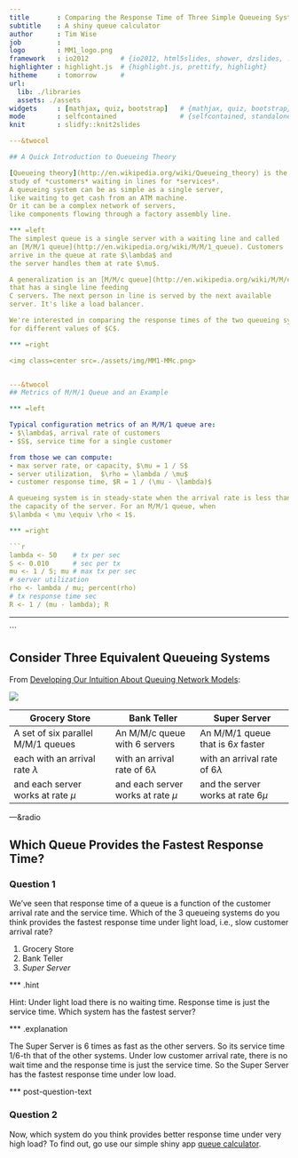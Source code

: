 ```yaml
---
title       : Comparing the Response Time of Three Simple Queueing Systems
subtitle    : A shiny queue calculator
author      : Tim Wise
job         : 
logo        : MM1_logo.png
framework   : io2012        # {io2012, html5slides, shower, dzslides, ...}
highlighter : highlight.js  # {highlight.js, prettify, highlight}
hitheme     : tomorrow      # 
url:
  lib: ./libraries
  assets: ./assets
widgets     : [mathjax, quiz, bootstrap]   # {mathjax, quiz, bootstrap}
mode        : selfcontained                # {selfcontained, standalone, draft}
knit        : slidfy::knit2slides        

---&twocol

## A Quick Introduction to Queueing Theory

[Queueing theory](http://en.wikipedia.org/wiki/Queueing_theory) is the mathematical 
study of *customers* waiting in lines for *services*. 
A queueing system can be as simple as a single server,
like waiting to get cash from an ATM machine.
Or it can be a complex network of servers, 
like components flowing through a factory assembly line.

*** =left
The simplest queue is a single server with a waiting line and called
an [M/M/1 queue](http://en.wikipedia.org/wiki/M/M/1_queue). Customers
arrive in the queue at rate $\lambda$ and
the server handles them at rate $\mu$.

A generalization is an [M/M/c queue](http://en.wikipedia.org/wiki/M/M/c_queue)
that has a single line feeding
C servers. The next person in line is served by the next available 
server. It's like a load balancer.

We're interested in comparing the response times of the two queueing systems
for different values of $C$.

*** =right

<img class=center src=./assets/img/MM1-MMc.png>


---&twocol
## Metrics of M/M/1 Queue and an Example

*** =left

Typical configuration metrics of an M/M/1 queue are: 
- $\lambda$, arrival rate of customers
- $S$, service time for a single customer

from those we can compute:
- max server rate, or capacity, $\mu = 1 / S$ 
- server utilization,  $\rho = \lambda / \mu$
- customer response time, $R = 1 / (\mu - \lambda)$

A queueing system is in steady-state when the arrival rate is less than
the capacity of the server. For an M/M/1 queue, when 
$\lambda < \mu \equiv \rho < 1$.

*** =right

```r
lambda <- 50    # tx per sec
S <- 0.010      # sec per tx
mu <- 1 / S; mu # max tx per sec
# server utilization 
rho <- lambda / mu; percent(rho) 
# tx response time sec
R <- 1 / (mu - lambda); R        
```

---
```

## Consider Three Equivalent Queueing Systems
From [Developing Our Intuition About Queuing Network Models](http://www.cmg.org/publications/conference-proceedings/conference-proceedings2014/):

<img class=center src=./assets/img/3qnetworks.png>

Grocery Store | Bank Teller | Super Server
------------- | ----------- | ------------
A set of six parallel M/M/1 queues  | An M/M/c queue with 6 servers       | An M/M/1 queue that is $6x$ faster
each with an arrival rate $\lambda$ | with an arrival rate of $6\lambda$  | with an arrival rate of $6\lambda$ 
and each server works at rate $\mu$ | and each server works at rate $\mu$ | and the server works at rate $6\mu$

---&radio

## Which Queue Provides the Fastest Response Time?

### Question 1

We've seen that response time of a queue is a function of the
customer arrival rate and the service time. Which of the 3 queueing systems do 
you think provides the fastest response time under light load, 
i.e., slow customer arrival rate?

1. Grocery Store
2. Bank Teller
3. _Super Server_


*** .hint

Hint: Under light load there is no waiting time. Response time is just the
service time. Which system has the fastest server?

*** .explanation 

The Super Server is 6 times as fast as the other servers. 
So its service time $1/6$-th that of the other systems.
Under low customer arrival rate, there is no wait time and the response time
is just the service time. So the Super Server has the fastest response time
under low load.

*** post-question-text

### Question 2

Now, which system do you think provides better response time under very 
high load? To find out, go use our simple shiny app
[queue calculator](http://timwise.shinyapps.io/queue-calculator/).

